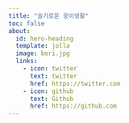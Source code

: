 ```yaml
---
title: "슬기로운 웅이생활"
toc: false
about:
  id: hero-heading
  template: jolla
  image: bori.jpg
  links:
    - icon: twitter
      text: twitter
      href: https://twitter.com
    - icon: github
      text: Github
      href: https://github.com
---
```


